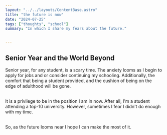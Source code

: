 ```yaml
---
layout: "../../layouts/ContentBase.astro"
title: "the future is now"
date: "2024-07-25"
tags: ["thoughts", "school"]
summary: "In which I share my fears about the future."


---
```


## Senior Year and the World Beyond

Senior year, for any student, is a scary time. The anxiety looms as I begin to apply for jobs
and or consider continuing my schooling. Additionally, the comfort that
being a student provided, and the cushion of being on the edge of adulthood will be gone. <br/><br/>

It is a privilege to be in the position I am in now. After all, I'm a student attending a top-10 university. However, sometimes I fear I didn't do enough with my time. <br/><br/>

So, as the future looms near I hope I can make the most of it.
